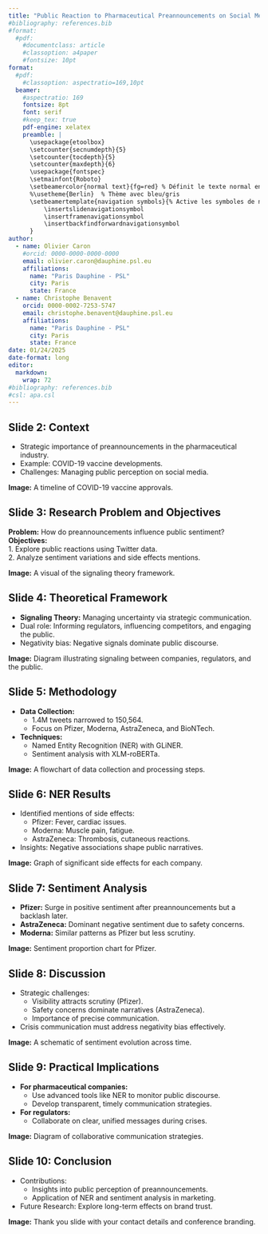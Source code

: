 ```yaml
---
title: "Public Reaction to Pharmaceutical Preannouncements on Social Media: A Signaling Perspective"
#bibliography: references.bib
#format: 
  #pdf:
    #documentclass: article
    #classoption: a4paper
    #fontsize: 10pt
format:
  #pdf:
    #classoption: aspectratio=169,10pt
  beamer:
    #aspectratio: 169
    fontsize: 8pt
    font: serif
    #keep_tex: true
    pdf-engine: xelatex
    preamble: |
      \usepackage{etoolbox}
      \setcounter{secnumdepth}{5}
      \setcounter{tocdepth}{5}
      \setcounter{maxdepth}{6}
      \usepackage{fontspec}
      \setmainfont{Roboto} 
      \setbeamercolor{normal text}{fg=red} % Définit le texte normal en rouge
      %\usetheme{Berlin}  % Thème avec bleu/gris
      \setbeamertemplate{navigation symbols}{% Active les symboles de navigation
          \insertslidenavigationsymbol
          \insertframenavigationsymbol
          \insertbackfindforwardnavigationsymbol
      }
author:
  - name: Olivier Caron
    #orcid: 0000-0000-0000-0000
    email: olivier.caron@dauphine.psl.eu
    affiliations:
      name: "Paris Dauphine - PSL"
      city: Paris
      state: France
  - name: Christophe Benavent
    orcid: 0000-0002-7253-5747
    email: christophe.benavent@dauphine.psl.eu
    affiliations:
      name: "Paris Dauphine - PSL"
      city: Paris
      state: France
date: 01/24/2025
date-format: long
editor: 
  markdown: 
    wrap: 72
#bibliography: references.bib
#csl: apa.csl
---
```


## Slide 2: Context
- Strategic importance of preannouncements in the pharmaceutical industry.
- Example: COVID-19 vaccine developments.
- Challenges: Managing public perception on social media.

**Image:** A timeline of COVID-19 vaccine approvals.

## Slide 3: Research Problem and Objectives
**Problem:** How do preannouncements influence public sentiment?  
**Objectives:**  
1. Explore public reactions using Twitter data.  
2. Analyze sentiment variations and side effects mentions.  

**Image:** A visual of the signaling theory framework.

## Slide 4: Theoretical Framework
- **Signaling Theory:** Managing uncertainty via strategic communication.  
- Dual role: Informing regulators, influencing competitors, and engaging the public.  
- Negativity bias: Negative signals dominate public discourse.

**Image:** Diagram illustrating signaling between companies, regulators, and the public.

## Slide 5: Methodology
- **Data Collection:**  
  - 1.4M tweets narrowed to 150,564.  
  - Focus on Pfizer, Moderna, AstraZeneca, and BioNTech.  
- **Techniques:**  
  - Named Entity Recognition (NER) with GLiNER.  
  - Sentiment analysis with XLM-roBERTa.

**Image:** A flowchart of data collection and processing steps.

## Slide 6: NER Results
- Identified mentions of side effects:  
  - Pfizer: Fever, cardiac issues.  
  - Moderna: Muscle pain, fatigue.  
  - AstraZeneca: Thrombosis, cutaneous reactions.  
- Insights: Negative associations shape public narratives.

**Image:** Graph of significant side effects for each company.

## Slide 7: Sentiment Analysis
- **Pfizer:** Surge in positive sentiment after preannouncements but a backlash later.  
- **AstraZeneca:** Dominant negative sentiment due to safety concerns.  
- **Moderna:** Similar patterns as Pfizer but less scrutiny.

**Image:** Sentiment proportion chart for Pfizer.

## Slide 8: Discussion
- Strategic challenges:  
  - Visibility attracts scrutiny (Pfizer).  
  - Safety concerns dominate narratives (AstraZeneca).  
  - Importance of precise communication.  
- Crisis communication must address negativity bias effectively.

**Image:** A schematic of sentiment evolution across time.

## Slide 9: Practical Implications
- **For pharmaceutical companies:**  
  - Use advanced tools like NER to monitor public discourse.  
  - Develop transparent, timely communication strategies.  
- **For regulators:**  
  - Collaborate on clear, unified messages during crises.

**Image:** Diagram of collaborative communication strategies.

## Slide 10: Conclusion
- Contributions:  
  - Insights into public perception of preannouncements.  
  - Application of NER and sentiment analysis in marketing.  
- Future Research: Explore long-term effects on brand trust.

**Image:** Thank you slide with your contact details and conference branding.
